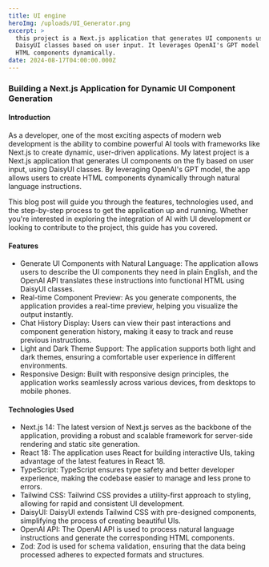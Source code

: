 ```yaml
---
title: UI engine
heroImg: /uploads/UI_Generator.png
excerpt: >
  this project is a Next.js application that generates UI components using
  DaisyUI classes based on user input. It leverages OpenAI's GPT model to create
  HTML components dynamically.
date: 2024-08-17T04:00:00.000Z
---
```


### Building a Next.js Application for Dynamic UI Component Generation

#### Introduction

As a developer, one of the most exciting aspects of modern web development is the ability to combine powerful AI tools with frameworks like Next.js to create dynamic, user-driven applications. My latest project is a Next.js application that generates UI components on the fly based on user input, using DaisyUI classes. By leveraging OpenAI's GPT model, the app allows users to create HTML components dynamically through natural language instructions.

This blog post will guide you through the features, technologies used, and the step-by-step process to get the application up and running. Whether you're interested in exploring the integration of AI with UI development or looking to contribute to the project, this guide has you covered.

#### Features

* Generate UI Components with Natural Language: The application allows users to describe the UI components they need in plain English, and the OpenAI API translates these instructions into functional HTML using DaisyUI classes.
* Real-time Component Preview: As you generate components, the application provides a real-time preview, helping you visualize the output instantly.
* Chat History Display: Users can view their past interactions and component generation history, making it easy to track and reuse previous instructions.
* Light and Dark Theme Support: The application supports both light and dark themes, ensuring a comfortable user experience in different environments.
* Responsive Design: Built with responsive design principles, the application works seamlessly across various devices, from desktops to mobile phones.

#### Technologies Used

* Next.js 14: The latest version of Next.js serves as the backbone of the application, providing a robust and scalable framework for server-side rendering and static site generation.
* React 18: The application uses React for building interactive UIs, taking advantage of the latest features in React 18.
* TypeScript: TypeScript ensures type safety and better developer experience, making the codebase easier to manage and less prone to errors.
* Tailwind CSS: Tailwind CSS provides a utility-first approach to styling, allowing for rapid and consistent UI development.
* DaisyUI: DaisyUI extends Tailwind CSS with pre-designed components, simplifying the process of creating beautiful UIs.
* OpenAI API: The OpenAI API is used to process natural language instructions and generate the corresponding HTML components.
* Zod: Zod is used for schema validation, ensuring that the data being processed adheres to expected formats and structures.
